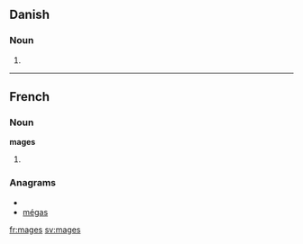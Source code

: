 ==Danish==

===Noun===
{{infl|da|noun form|g=c}}

# {{form of|genitive singular indefinite|mage|lang=da}}

----

==French==

===Noun===
'''mages'''

# {{plural of|[[mage]]|lang=fr}}

===Anagrams===
* {{alphagram|aegms}}
* [[mégas#French|mégas]]

[[fr:mages]]
[[sv:mages]]
